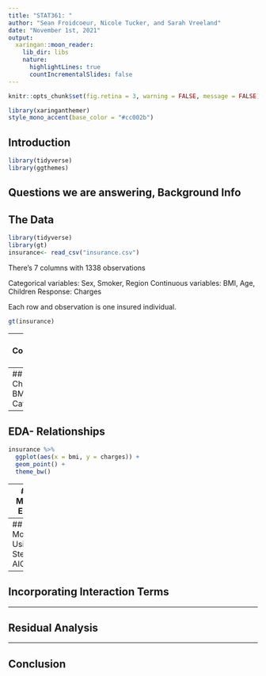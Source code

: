 ```yaml
---
title: "STAT361: "
author: "Sean Froidcoeur, Nicole Tucker, and Sarah Vreeland"
date: "November 1st, 2021"
output:
  xaringan::moon_reader:
    lib_dir: libs
    nature:
      highlightLines: true
      countIncrementalSlides: false
---
```


```r
knitr::opts_chunk$set(fig.retina = 3, warning = FALSE, message = FALSE)
```

```r
library(xaringanthemer)
style_mono_accent(base_color = "#cc002b")
```

## Introduction

```r
library(tidyverse)
library(ggthemes)
```

Questions we are answering, Background Info
---

## The Data

```r
library(tidyverse)
library(gt)
insurance<- read_csv("insurance.csv")
```

There's 7 columns with 1338 observations

Categorical variables: Sex, Smoker, Region
Continuous variables: BMI, Age, Children
Response: Charges

Each row and observation is one insured individual.

```r
gt(insurance)
```
---
## Correlation Plot


---
## Changing BMI to Categorical

---

## EDA- Relationships

```r
insurance %>%
  ggplot(aes(x = bmi, y = charges)) +
  geom_point() +
  theme_bw()
```

---
## More EDA


---
## Models Using Step AIC



---
## Incorporating Interaction Terms


---

## Residual Analysis


---
## Conclusion